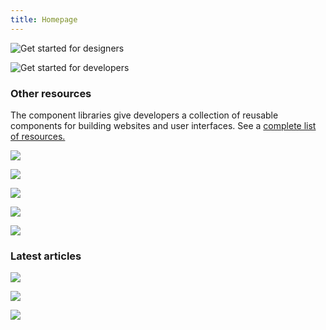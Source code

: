```yaml
---
title: Homepage
---
```



<FeatureTile
    href="/getting-started/designers"
    label="Start"
    title="Designing"
    margin="true">

![Get started for designers](homepage/images/getting-started-designers.png)

</FeatureTile>
<FeatureTile
    href="/getting-started/developers"
    label="Start"
    title="Developing">

![Get started for developers](homepage/images/getting-started-developers.png)

</FeatureTile>

### Other resources

The component libraries give developers a collection of reusable components for building websites and user interfaces. See a [complete list of resources.](/resources)

<Row className="tile--resource--no-margin tile--group">
<Column offsetLg="4" colLg="4" colMd="4" noGutterSm>
  <ClickableTile
    dark="true"
    title="Sketch libraries"
    href="/resources#theme-libraries"
    type="resource">

![](resources/images/sketch-icon.png)

  </ClickableTile>
</Column>
<Column colLg="4" colMd="4"  noGutterSm>
  <ClickableTile
    dark="true"
    title="Carbon Components"
    href="https://github.com/carbon-design-system/carbon/tree/master/packages/components"
    type="resource">

![](resources/images/github-icon-inverted.png)

  </ClickableTile>
</Column>
<Column offsetLg="4" colLg="4" colMd="4" noGutterSm>
  <ClickableTile
    dark="true"
    title="Carbon Components React"
    href="https://github.com/carbon-design-system/carbon/tree/master/packages/react"
    type="resource">

![](resources/images/github-icon-inverted.png)

  </ClickableTile>
</Column>
<Column colLg="4" colMd="4"  noGutterSm>
  <ClickableTile
    dark="true"
    title="Carbon Components Angular"
    href="https://github.com/ibm/carbon-components-angular"
    type="resource">

![](resources/images/github-icon-inverted.png)

  </ClickableTile>
</Column>
<Column offsetLg="4" colLg="4" colMd="4" noGutterSm>
  <ClickableTile
    dark="true"
    title="Carbon Components Vue"
    href="https://github.com/carbon-design-system/carbon-components-vue"
    type="resource">

![](resources/images/github-icon-inverted.png)

  </ClickableTile>
</Column>
</Row>

### Latest articles

<Row>
<Column offsetLg="4" colLg="4" colMd="4" noGutterMdLeft>
<ClickableTile
type="article"
    dark="true"
    title="Carbon June(ish) preview"
    author="Alison Joseph"
    date="June 13, 2019"
    href="https://medium.com/carbondesign/carbon-june-ish-preview-9c5843258933"
    >

![](/resources/images/june_option_3.png)

</ClickableTile>
</Column>
<Column colLg="4" colMd="4"  noGutterMdLeft>
<ClickableTile
    dark="true"
    type="article"
    title="Carbon v10.3.0 (May 2019)"
    author="Josh Black"
    date="June 6, 2019"
    href="https://medium.com/carbondesign/carbon-v10-3-0-may-2019-41b1f970f0ce"
    >

![](resources/images/10_3-image.png)

</ClickableTile>
</Column>
<Column colLg="4" colMd="4"  noGutterMdLeft>
<ClickableTile
    dark="true"
    type="article"
    title="Essentials: Learn to build with Carbon"
    author="Matt Rosno"
    date="May 15, 2019"
    href="https://medium.com/carbondesign/essentials-learn-to-build-with-carbon-1d11ce05125f"
    >

![](/resources/images/code_palette.png)

</ClickableTile>
</Column>
</Row>
